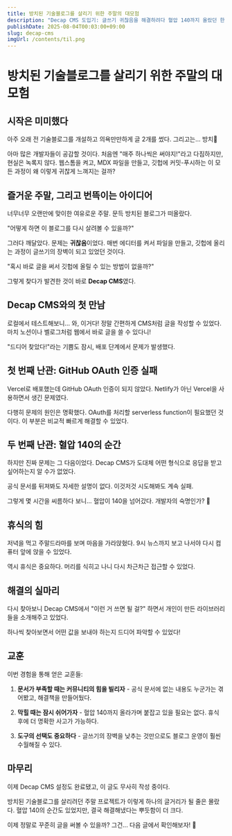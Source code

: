```yaml
---
title: 방치된 기술블로그를 살리기 위한 주말의 대모험
description: "Decap CMS 도입기: 글쓰기 귀찮음을 해결하려다 혈압 140까지 올랐던 한 개발자의 주말 프로젝트 이야기"
publishDate: 2025-08-04T00:03:00+09:00
slug: decap-cms
imgUrl: /contents/til.png
---
```

# 방치된 기술블로그를 살리기 위한 주말의 대모험

## 시작은 미미했다

아주 오래 전 기술블로그를 개설하고 의욕만만하게 글 2개를 썼다. 그리고는... 방치🤔 

아마 많은 개발자들이 공감할 것이다. 처음엔 "매주 하나씩은 써야지!"라고 다짐하지만, 현실은 녹록지 않다. 웹스톰을 켜고, MDX 파일을 만들고, 깃헙에 커밋-푸시하는 이 모든 과정이 왜 이렇게 귀찮게 느껴지는 걸까?

## 즐거운 주말, 그리고 번뜩이는 아이디어

너무너무 오랜만에 맞이한 여유로운 주말. 문득 방치된 블로그가 떠올랐다. 

"어떻게 하면 이 블로그를 다시 살려볼 수 있을까?"

그러다 깨달았다. 문제는 **귀찮음**이었다. 매번 에디터를 켜서 파일을 만들고, 깃헙에 올리는 과정이 글쓰기의 장벽이 되고 있었던 것이다.

"혹시 바로 글을 써서 깃헙에 올릴 수 있는 방법이 없을까?"

그렇게 찾다가 발견한 것이 바로 **Decap CMS**였다.

## Decap CMS와의 첫 만남

로컬에서 테스트해보니... 와, 이거다! 정말 간편하게 CMS처럼 글을 작성할 수 있었다. 마치 노션이나 벨로그처럼 웹에서 바로 글을 쓸 수 있다니!

"드디어 찾았다!"라는 기쁨도 잠시, 배포 단계에서 문제가 발생했다.

## 첫 번째 난관: GitHub OAuth 인증 실패

Vercel로 배포했는데 GitHub OAuth 인증이 되지 않았다. Netlify가 아닌 Vercel을 사용하면서 생긴 문제였다.

다행히 문제의 원인은 명확했다. OAuth를 처리할 serverless function이 필요했던 것이다. 이 부분은 비교적 빠르게 해결할 수 있었다.

## 두 번째 난관: 혈압 140의 순간

하지만 진짜 문제는 그 다음이었다. Decap CMS가 도대체 어떤 형식으로 응답을 받고 싶어하는지 알 수가 없었다.

공식 문서를 뒤져봐도 자세한 설명이 없다. 이것저것 시도해봐도 계속 실패. 

그렇게 몇 시간을 씨름하다 보니... 혈압이 140을 넘어갔다. 개발자의 숙명인가? 😤

## 휴식의 힘

저녁을 먹고 주말드라마를 보며 마음을 가라앉혔다. 9시 뉴스까지 보고 나서야 다시 컴퓨터 앞에 앉을 수 있었다.

역시 휴식은 중요하다. 머리를 식히고 나니 다시 차근차근 접근할 수 있었다.

## 해결의 실마리

다시 찾아보니 Decap CMS에서 "이런 거 쓰면 될 걸?" 하면서 개인이 만든 라이브러리들을 소개해주고 있었다.

하나씩 찾아보면서 어떤 값을 보내야 하는지 드디어 파악할 수 있었다! 

## 교훈

이번 경험을 통해 얻은 교훈들:

1. **문서가 부족할 때는 커뮤니티의 힘을 빌리자** - 공식 문서에 없는 내용도 누군가는 겪어봤고, 해결책을 만들어뒀다.

2. **막힐 때는 잠시 쉬어가자** - 혈압 140까지 올라가며 붙잡고 있을 필요는 없다. 휴식 후에 더 명확한 사고가 가능하다.

3. **도구의 선택도 중요하다** - 글쓰기의 장벽을 낮추는 것만으로도 블로그 운영이 훨씬 수월해질 수 있다.

## 마무리

이제 Decap CMS 설정도 완료됐고, 이 글도 무사히 작성 중이다. 

방치된 기술블로그를 살리려던 주말 프로젝트가 이렇게 하나의 글거리가 될 줄은 몰랐다. 혈압 140의 순간도 있었지만, 결국 해결해냈다는 뿌듯함이 더 크다.

이제 정말로 꾸준히 글을 써볼 수 있을까? 그건... 다음 글에서 확인해보자! 🚀
